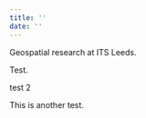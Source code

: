 ```yaml
---
title: ''
date: ''
---
```


Geospatial research at ITS Leeds.

Test.

test 2

This is another test.
